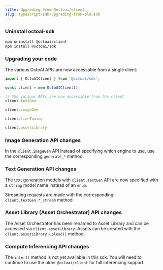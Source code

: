 ```yaml
---
title: Upgrading from @octoai/client
slug: typescript-sdk/upgrading-from-old-sdk
---
```



### Uninstall octoai-sdk

```bash
npm uninstall @octoai/client
npm install @octoai/sdk
```

### Upgrading your code

The various OctoAI APIs are now accessable from a single client:

```typescript
import { OctoAIClient } from '@octoai/sdk';

const client = new OctoAIClient();

// The various APIs are now accessible from the client
client.textGen

client.imageGen

client.fineTuning

client.assetLibrary
```

### Image Generation API changes

In the `client.imageGen` API instead of specifying which
engine to use, use the corresponding `generate_*` method.

### Text Generation API changes

The text generation models with `client.textGen` API are now specified with a `string` model name instead of an `enum`.

Streaming requests are made with the corresponding `client.textGen.*_stream` method.

### Asset Library (Asset Orchestrator) API changes

The Asset Orchestrator has been renamed to Asset Library and can be accessed via `client.assetLibrary`. Assets can be created with the `client.assetLibrary.upload()` method.

### Compute Inferencing API changes

The `infer()` method is not yet available in this sdk.  You will need to continue to use the older `@octoai/client` for full inferencing support.
